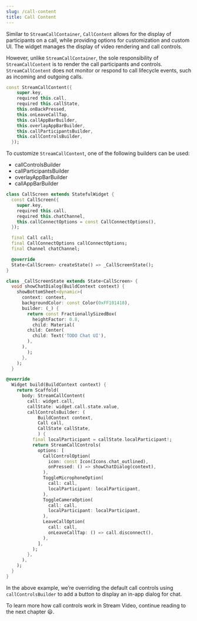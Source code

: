 ```yaml
---
slug: /call-content
title: Call Content
---
```



Similar to `StreamCallContainer`, `CallContent` allows for the display of participants on a call, while providing options for customization and custom UI. The widget manages the display of video rendering and call controls.

However, unlike `StreamCallContainer`, the sole responsibility of `StreamCallContent` is to render the call participants and controls. `StreamCallContent` does not monitor or respond to call lifecycle events, such as incoming and outgoing calls.

```dart
const StreamCallContent({
    super.key,
    required this.call,
    required this.callState,
    this.onBackPressed,
    this.onLeaveCallTap,
    this.callAppBarBuilder,
    this.overlayAppBarBuilder,
    this.callParticipantsBuilder,
    this.callControlsBuilder,
  });
```

To customize `StreamCallContent`, one of the following builders can be used:

- callControlsBuilder
- callParticipantsBuilder
- overlayAppBarBuilder
- callAppBarBuilder

```dart
class CallScreen extends StatefulWidget {
  const CallScreen({
    super.key,
    required this.call,
    required this.chatChannel,
    this.callConnectOptions = const CallConnectOptions(),
  });

  final Call call;
  final CallConnectOptions callConnectOptions;
  final Channel chatChannel;

  @override
  State<CallScreen> createState() => _CallScreenState();
}

class _CallScreenState extends State<CallScreen> {
  void showChatDialog(BuildContext context) {
    showBottomSheet<dynamic>(
      context: context,
      backgroundColor: const Color(0xFF101418),
      builder: (_) {
        return const FractionallySizedBox(
          heightFactor: 0.8,
          child: Material(
	    child: Center(
	      child: Text('TODO Chat UI'),
	    ),
	  ),
        );
      },
    );
  }

@override
  Widget build(BuildContext context) {
    return Scaffold(
      body: StreamCallContent(
        call: widget.call,
        callState: widget.call.state.value,
        callControlsBuilder: (
            BuildContext context,
            Call call,
            CallState callState,
            ) {
          final localParticipant = callState.localParticipant!;
          return StreamCallControls(
            options: [
              CallControlOption(
                icon: const Icon(Icons.chat_outlined),
                onPressed: () => showChatDialog(context),
              ),
              ToggleMicrophoneOption(
                call: call,
                localParticipant: localParticipant,
              ),
              ToggleCameraOption(
                call: call,
                localParticipant: localParticipant,
              ),
              LeaveCallOption(
                call: call,
                onLeaveCallTap: () => call.disconnect(),
              ),
            ],
          );
        },
      ),
    );
  }
}
```

In the above example, we’re overriding the default call controls using `callControlsBuilder` to add a button to display an in-app dialog for chat.

To learn more how call controls work in Stream Video, continue reading to the next chapter 😃.